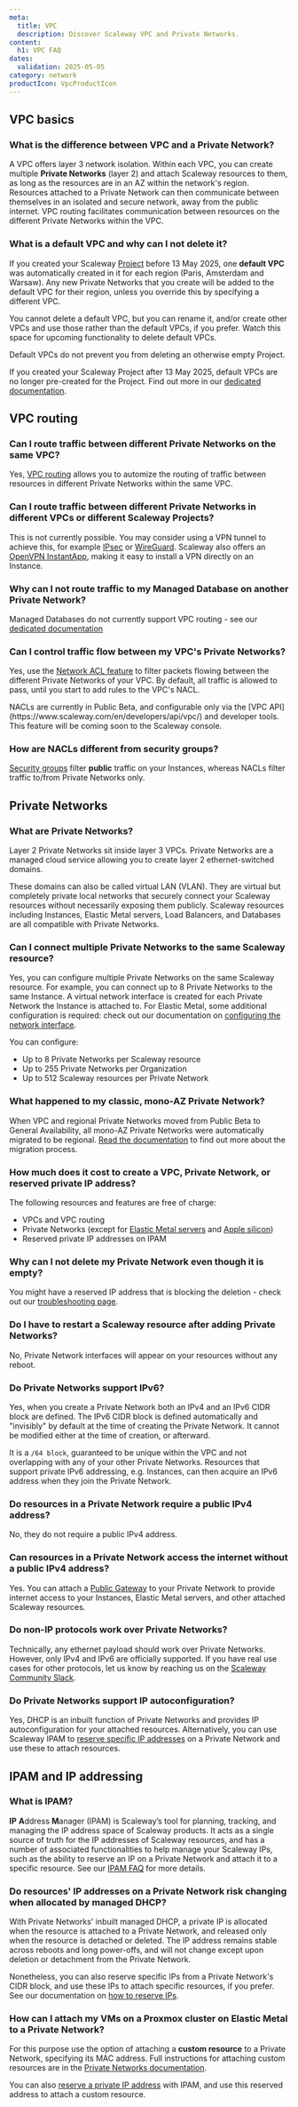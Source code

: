 ```yaml
---
meta:
  title: VPC
  description: Discover Scaleway VPC and Private Networks.
content:
  h1: VPC FAQ
dates:
  validation: 2025-05-05
category: network
productIcon: VpcProductIcon
---
```


## VPC basics

### What is the difference between VPC and a Private Network?

A VPC offers layer 3 network isolation. Within each VPC, you can create multiple **Private Networks** (layer 2) and attach Scaleway resources to them, as long as the resources are in an AZ within the network's region. Resources attached to a Private Network can then communicate between themselves in an isolated and secure network, away from the public internet. VPC routing facilitates communication between resources on the different Private Networks within the VPC.

<Lightbox src="scaleway-vpc-pn-diag.webp" alt="A diagram shows that several Private Networks exist within a single VPC" size="small"/>

### What is a default VPC and why can I not delete it?

If you created your Scaleway [Project](/organizations-and-projects/concepts/#project) before 13 May 2025, one **default VPC** was automatically created in it for each region (Paris, Amsterdam and Warsaw). Any new Private Networks that you create will be added to the default VPC for their region, unless you override this by specifying a different VPC.

You cannot delete a default VPC, but you can rename it, and/or create other VPCs and use those rather than the default VPCs, if you prefer. Watch this space for upcoming functionality to delete default VPCs.

<Message type="note">
Default VPCs do not prevent you from deleting an otherwise empty Project.
</Message>

If you created your Scaleway Project after 13 May 2025, default VPCs are no longer pre-created for the Project. Find out more in our [dedicated documentation](/vpc/concepts/#default-vpc).

## VPC routing

### Can I route traffic between different Private Networks on the same VPC?

Yes, [VPC routing](/vpc/concepts#routing) allows you to automize the routing of traffic between resources in different Private Networks within the same VPC.

### Can I route traffic between different Private Networks in different VPCs or different Scaleway Projects?

This is not currently possible. You may consider using a VPN tunnel to achieve this, for example [IPsec](https://en.wikipedia.org/wiki/IPsec) or [WireGuard](https://en.wikipedia.org/wiki/WireGuard). Scaleway also offers an [OpenVPN InstantApp](/tutorials/openvpn-instant-app/), making it easy to install a VPN directly on an Instance.

### Why can I not route traffic to my Managed Database on another Private Network?

Managed Databases do not currently support VPC routing - see our [dedicated documentation](/vpc/reference-content/understanding-routing/#limitations)

### Can I control traffic flow between my VPC's Private Networks?

Yes, use the [Network ACL feature](/vpc/reference-content/understanding-nacls/) to filter packets flowing between the different Private Networks of your VPC. By default, all traffic is allowed to pass, until you start to add rules to the VPC's NACL.

<Message type="important">
NACLs are currently in Public Beta, and configurable only via the [VPC API](https://www.scaleway.com/en/developers/api/vpc/) and developer tools. This feature will be coming soon to the Scaleway console.
</Message>

### How are NACLs different from security groups?

[Security groups](/instances/how-to/use-security-groups/) filter **public** traffic on your Instances, whereas NACLs filter traffic to/from Private Networks only.

## Private Networks

### What are Private Networks?

Layer 2 Private Networks sit inside layer 3 VPCs. Private Networks are a managed cloud service allowing you to create layer 2 ethernet-switched domains.

These domains can also be called virtual LAN (VLAN). They are virtual but completely private local networks that securely connect your Scaleway resources without necessarily exposing them publicly. Scaleway resources including Instances, Elastic Metal servers, Load Balancers, and Databases are all compatible with Private Networks.

### Can I connect multiple Private Networks to the same Scaleway resource?

Yes, you can configure multiple Private Networks on the same Scaleway resource. For example, you can connect up to 8 Private Networks to the same Instance. A virtual network interface is created for each Private Network the Instance is attached to. For Elastic Metal, some additional configuration is required: check out our documentation on [configuring the network interface](/elastic-metal/how-to/use-private-networks/#how-to-configure-the-network-interface-on-your-elastic-metal-server-for-private-networks).

You can configure:
- Up to 8 Private Networks per Scaleway resource
- Up to 255 Private Networks per Organization
- Up to 512 Scaleway resources per Private Network

### What happened to my classic, mono-AZ Private Network?

When VPC and regional Private Networks moved from Public Beta to General Availability, all mono-AZ Private Networks were automatically migrated to be regional. [Read the documentation](/vpc/reference-content/vpc-migration/) to find out more about the migration process.

### How much does it cost to create a VPC, Private Network, or reserved private IP address?

The following resources and features are free of charge:

- VPCs and VPC routing
- Private Networks (except for [Elastic Metal servers](https://www.scaleway.com/en/pricing/elastic-metal/) and [Apple silicon](https://www.scaleway.com/en/pricing/apple-silicon/))
- Reserved private IP addresses on IPAM

### Why can I not delete my Private Network even though it is empty?

You might have a reserved IP address that is blocking the deletion - check out our [troubleshooting page](/vpc/troubleshooting/cant-delete-vpc-pn/).

### Do I have to restart a Scaleway resource after adding Private Networks?

No, Private Network interfaces will appear on your resources without any reboot.

### Do Private Networks support IPv6?

Yes, when you create a Private Network both an IPv4 and an IPv6 CIDR block are defined. The IPv6 CIDR block is defined automatically and "invisibly" by default at the time of creating the Private Network. It cannot be modified either at the time of creation, or afterward.

It is a `/64 block`, guaranteed to be unique within the VPC and not overlapping with any of your other Private Networks. Resources that support private IPv6 addressing, e.g. Instances, can then acquire an IPv6 address when they join the Private Network.

### Do resources in a Private Network require a public IPv4 address?

No, they do not require a public IPv4 address.

### Can resources in a Private Network access the internet without a public IPv4 address?

Yes. You can attach a [Public Gateway](/public-gateways/how-to/create-a-public-gateway/) to your Private Network to provide internet access to your Instances, Elastic Metal servers, and other attached Scaleway resources.

### Do non-IP protocols work over Private Networks?

Technically, any ethernet payload should work over Private Networks. However, only IPv4 and IPv6 are officially supported. If you have real use cases for other protocols, let us know by reaching us on the [Scaleway Community Slack](https://scaleway-community.slack.com/).

### Do Private Networks support IP autoconfiguration?

Yes, DHCP is an inbuilt function of Private Networks and provides IP autoconfiguration for your attached resources. Alternatively, you can use Scaleway IPAM to [reserve specific IP addresses](/ipam/how-to/reserve-ip/) on a Private Network and use these to attach resources.

## IPAM and IP addressing

### What is IPAM?

**IP** **A**ddress **M**anager (IPAM) is Scaleway’s tool for planning, tracking, and managing the IP address space of Scaleway products. It acts as a single source of truth for the IP addresses of Scaleway resources, and has a number of associated functionalities to help manage your Scaleway IPs, such as the ability to reserve an IP on a Private Network and attach it to a specific resource. See our [IPAM FAQ](/ipam/faq/) for more details.

### Do resources' IP addresses on a Private Network risk changing when allocated by managed DHCP?

With Private Networks' inbuilt managed DHCP, a private IP is allocated when the resource is attached to a Private Network, and released only when the resource is detached or deleted. The IP address remains stable across reboots and long power-offs, and will not change except upon deletion or detachment from the Private Network.

Nonetheless, you can also reserve specific IPs from a Private Network's CIDR block, and use these IPs to attach specific resources, if you prefer. See our documentation on [how to reserve IPs](/ipam/how-to/reserve-ip/).

### How can I attach my VMs on a Proxmox cluster on Elastic Metal to a Private Network?

For this purpose use the option of attaching a **custom resource** to a Private Network, specifying its MAC address. Full instructions for attaching custom resources are in the [Private Networks documentation](/vpc/how-to/attach-resources-to-pn#how-can-i-manage-ip-addresses-for-my-proxmox-virtual-machines-vms-on-elastic-metal-servers).

You can also [reserve a private IP address](/ipam/how-to/reserve-ip/) with IPAM, and use this reserved address to attach a custom resource.
